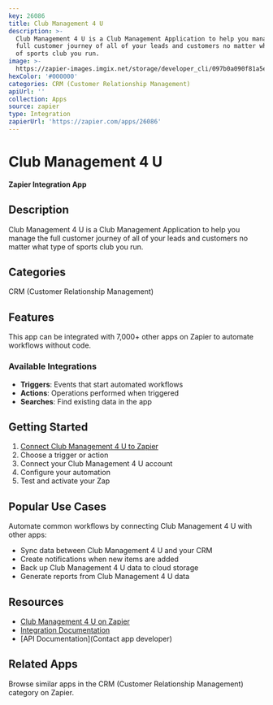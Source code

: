 ```yaml
---
key: 26086
title: Club Management 4 U
description: >-
  Club Management 4 U is a Club Management Application to help you manage the
  full customer journey of all of your leads and customers no matter what type
  of sports club you run.
image: >-
  https://zapier-images.imgix.net/storage/developer_cli/097b0a090f81a5eadfbf23b2bb562122.png?auto=format%2Ccompress&ixlib=python-3.0.0&q=50
hexColor: '#000000'
categories: CRM (Customer Relationship Management)
apiUrl: ''
collection: Apps
source: zapier
type: Integration
zapierUrl: 'https://zapier.com/apps/26086'
---
```

# Club Management 4 U

**Zapier Integration App**

## Description

Club Management 4 U is a Club Management Application to help you manage the full customer journey of all of your leads and customers no matter what type of sports club you run.

## Categories

CRM (Customer Relationship Management)

## Features

This app can be integrated with 7,000+ other apps on Zapier to automate workflows without code.

### Available Integrations

- **Triggers**: Events that start automated workflows
- **Actions**: Operations performed when triggered
- **Searches**: Find existing data in the app

## Getting Started

1. [Connect Club Management 4 U to Zapier](https://zapier.com/apps/26086)
2. Choose a trigger or action
3. Connect your Club Management 4 U account
4. Configure your automation
5. Test and activate your Zap

## Popular Use Cases

Automate common workflows by connecting Club Management 4 U with other apps:

- Sync data between Club Management 4 U and your CRM
- Create notifications when new items are added
- Back up Club Management 4 U data to cloud storage
- Generate reports from Club Management 4 U data

## Resources

- [Club Management 4 U on Zapier](https://zapier.com/apps/26086)
- [Integration Documentation](https://zapier.com/apps/26086/integrations)
- [API Documentation](Contact app developer)

## Related Apps

Browse similar apps in the CRM (Customer Relationship Management) category on Zapier.
